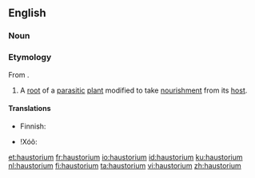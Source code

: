 ==English==

===Noun===
{{wikipedia}}
{{en-noun|haustoria}}

===Etymology===
From {{suffix|haustor|ium|gloss1=drain|lang=la}}.

# A [[root]] of a [[parasitic]] [[plant]] modified to take [[nourishment]] from its [[host]].

====Translations====
{{trans-top|root of a parasitic plant}}
* Finnish: {{t|fi|imujuuri}}
{{trans-mid}}
* ǃXóõ: {{t|nmn|gǁkxʻáã}}
{{trans-bottom}}

[[et:haustorium]]
[[fr:haustorium]]
[[io:haustorium]]
[[id:haustorium]]
[[ku:haustorium]]
[[nl:haustorium]]
[[fi:haustorium]]
[[ta:haustorium]]
[[vi:haustorium]]
[[zh:haustorium]]